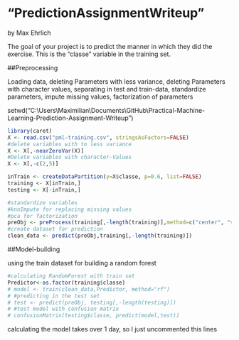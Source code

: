 
# "PredictionAssignmentWriteup"
by Max Ehrlich

The goal of your project is to predict the manner in which they did the exercise. This is the "classe" variable in the training set.

##Preprocessing

Loading data, deleting Parameters with less variance, deleting Parameters with character values, separating in test and train-data, standardize parameters, impute missing values, factorization of parameters

setwd("C:\\Users\\Maximilian\\Documents\\GitHub\\Practical-Machine-Learning-Prediction-Assignment-Writeup")
```r
library(caret)
X <- read.csv("pml-training.csv", stringsAsFactors=FALSE)
#delete variables with to less variance
X <- X[,-nearZeroVar(X)]
#Delete variables with character-Values
X <- X[,-c(2,5)]

inTrain <- createDataPartition(y=X$classe, p=0.6, list=FALSE)
training <- X[inTrain,]
testing <- X[-inTrain,]

#standardize variables
#knnImpute for replacing missing values
#pca for factorization
preObj <- preProcess(training[,-length(training)],method=c("center", "scale", "knnImpute", "pca"), thresh=0.9)
#create dataset for prediction
clean_data <- predict(preObj,training[,-length(training)])
```

##Model-building

using the train dataset for building a random forest
```r
#calculating RandomForest with train set
Predictor<-as.factor(training$classe)
# model <- train(clean_data,Predictor, method="rf")
# #predicting in the test set
# test <- predict(preObj, testing[,-length(testing)])
# #test model with confusion matrix
# confusionMatrix(testing$classe, predict(model,test))
```
calculating the model takes over 1 day, so I just uncommented this lines